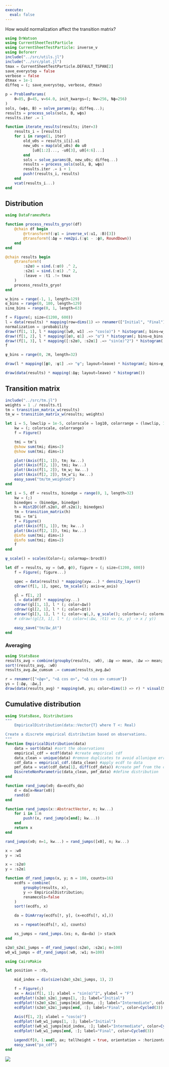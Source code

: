 ```yaml
---
execute: 
  eval: false
---
```


How would normalization affect the transition matrix?

```julia
using DrWatson
using CurrentSheetTestParticle
using CurrentSheetTestParticle: inverse_v
using Beforerr
include("../src/utils.jl")
include("../src/plot.jl")
tmax = CurrentSheetTestParticle.DEFAULT_TSPAN[2]
save_everystep = false
verbose = false
dtmax = 1e-1
diffeq = (; save_everystep, verbose, dtmax)
```

```julia
p = ProblemParams(
    θ=85, β=45, v=64.0, init_kwargs=(; Nw=256, Nϕ=256)
)
sols, (wϕs, B) = solve_params(p; diffeq...);
results = process_sols(sols, B, wϕs)
results.iter .= 1
```

```julia

function iterate_results(results; iter=3)
    results_i = [results]
    for i in range(1, iter)
        old_u0s = results_i[i].u1
        new_u0s = map(old_u0s) do u0
            [u0[1:2]..., -u0[3], u0[4:6]...]
        end
        sols = solve_params(B, new_u0s; diffeq...)
        results = process_sols(sols, B, wϕs)
        results.iter .= i + 1
        push!(results_i, results)
    end
    vcat(results_i...)
end
```

## Distribution

```julia
using DataFramesMeta

function process_results_gryo!(df)
    @chain df begin
        @rtransform!(:ψ1 = inverse_v(:u1, :B)[3])
        @transform!(:Δψ = rem2pi.(:ψ1 - :ϕ0, RoundDown))
    end
end

@chain results begin
    @transform!(
        :s2α0 = sind.(:α0) .^ 2,
        :s2α1 = sind.(:α1) .^ 2,
        :leave = :t1 .!= tmax
    )
    process_results_gryo!
end
```

```julia
w_bins = range(-1, 1, length=129)
α_bins = range(0, 180, length=129)
sinα_bins = range(0, 1, length=63)

f = Figure(; size=(1200, 600))
l = data(results) * mapping(row=dims(1) => renamer(["Initial", "Final"]), col=:iter => nonnumeric)
normalization = :probability
draw!(f[1, 1], l * mapping([w0, w1] .=> "cos(α)") * histogram(; bins=w_bins, normalization))
draw!(f[1, 2], l * mapping([α0, α1] .=> "α") * histogram(; bins=α_bins, normalization))
draw!(f[1, 3], l * mapping([:s2α0, :s2α1] .=> "sin(α)^2") * histogram(; bins=sinα_bins, normalization))
f
```

```julia
ψ_bins = range(0, 2π, length=32)

draw(l * mapping([ϕ0, :ψ1] .=> "ψ"; layout=leave) * histogram(; bins=ψ_bins))

draw(data(results) * mapping(:Δψ; layout=leave) * histogram())
```

## Transition matrix

```julia
include("../src/tm.jl")
weights = 1 ./ results.t1
tm = transition_matrix_w(results)
tm_w = transition_matrix_w(results; weights)
```

```julia
let i = 5, lowclip = 1e-5, colorscale = log10, colorrange = (lowclip, 10)
    kw = (; colorscale, colorrange)
    f = Figure()

    tmi = tm^i
    @show sum(tmi; dims=2)
    @show sum(tmi; dims=1)

    plot!(Axis(f[1, 1]), tm; kw...)
    plot!(Axis(f[2, 1]), tmi; kw...)
    plot!(Axis(f[1, 2]), tm_w; kw...)
    plot!(Axis(f[2, 2]), tm_w^i; kw...)
    easy_save("tm/tm_weighted")
end
```

```julia
let i = 5, df = results, binedge = range(0, 1, length=32)
    kw = (;)
    binedges = (binedge, binedge)
    h = Hist2D((df.s2α0, df.s2α1); binedges)
    tm = transition_matrix(h)
    tmi = tm^i
    f = Figure()
    plot!(Axis(f[1, 1]), tm; kw...)
    plot!(Axis(f[2, 1]), tmi; kw...)
    @info sum(tmi; dims=1)
    @info sum(tmi; dims=2)
    f
end
```

```julia
ψ_scale() = scales(Color=(; colormap=:brocO))

let df = results, xy = (w0, ϕ0), figure = (; size=(1200, 600))
    f = Figure(; figure...)

    spec = data(results) * mapping(xyw...) * density_layer()
    cdraw!(f[1, 1], spec, tm_scale(); axis=w_axis)

    gl = f[1, 2]
    l = data(df) * mapping(xy...)
    cdraw!(gl[1, 1], l * (; color=Δw))
    cdraw!(gl[2, 1], l * (; color=Δt))
    cdraw!(gl[3, 1], l * (; color=:ψ1,), ψ_scale(); colorbar=(; colormap=(:brocO)))
    # cdraw!(gl[3, 1], l * (; color=(:Δw, :t1) => (x, y) -> x / y))

    easy_save("tm/Δw_Δt")
end
```

### Averaging

```julia
using StatsBase
results_avg = combine(groupby(results, :w0), :Δψ => mean, :Δw => mean; renamecols=false)
sort!(results_avg, :w0)
results_avg.Δw_cumsum .= cumsum(results_avg.Δw)

r = renamer(["<Δψ>", "<Δ cos α>", "<Δ cos α> cumsum"])
ys = [:Δψ, :Δw,]
draw(data(results_avg) * mapping(w0, ys; color=dims(1) => r) * visual(Scatter))
```

## Cumulative distribution

```julia
using StatsBase, Distributions
"""
    EmpiricalDistribution(data::Vector{T} where T <: Real)

Create a discrete empirical distribution based on observations.
"""
function EmpiricalDistribution(data)
    data = sort(data) #sort the observations
    empirical_cdf = ecdf(data) #create empirical cdf
    data_clean = unique(data) #remove duplicates to avoid allunique error
    cdf_data = empirical_cdf.(data_clean) #apply ecdf to data
    pmf_data = vcat(cdf_data[1], diff(cdf_data)) #create pmf from the cdf
    DiscreteNonParametric(data_clean, pmf_data) #define distribution
end

function rand_jump(x0; da=ecdfs_da)
    d = da[x=Near(x0)]
    rand(d)
end

function rand_jumps(x::AbstractVector, n; kw...)
    for i in 1:n
        push!(x, rand_jump(x[end]; kw...))
    end
    return x
end

rand_jumps(x0; n=1, kw...) = rand_jumps([x0], n; kw...)
```

```julia
x = :w0
y = :w1

x = :s2α0
y = :s2α1

function df_rand_jumps(x, y; n = 100, counts=16)
    ecdfs = combine(
        groupby(results, x),
        y => EmpiricalDistribution;
        renamecols=false
    )
    sort!(ecdfs, x)

    da = DimArray(ecdfs[!, y], (x=ecdfs[!, x],))

    xs = repeat(ecdfs[!, x], counts)

    xs_jumps = rand_jumps.(xs; n, da=da) |> stack
end

s2α0_s2α1_jumps = df_rand_jumps(:s2α0, :s2α1; n=100)
w0_w1_jumps = df_rand_jumps(:w0, :w1; n=100)

using CairoMakie

let position = :rb,

    mid_index = div(size(s2α0_s2α1_jumps, 1), 2)

    f = Figure(;)
    ax = Axis(f[1, 1]; xlabel = "sin(α)^2", ylabel = "F")
    ecdfplot!(s2α0_s2α1_jumps[1, :]; label="Initial")
    ecdfplot!(s2α0_s2α1_jumps[mid_index, :]; label="Intermediate", color=Cycled(2))
    ecdfplot!(s2α0_s2α1_jumps[end, :]; label="Final", color=Cycled(3))
    
    Axis(f[1, 2]; xlabel = "cos(α)")
    ecdfplot!(w0_w1_jumps[1, :]; label="Initial")
    ecdfplot!(w0_w1_jumps[mid_index, :]; label="Intermediate", color=Cycled(2))
    ecdfplot!(w0_w1_jumps[end, :]; label="Final", color=Cycled(3))

    Legend(f[0, 1:end], ax; tellheight = true, orientation = :horizontal)
    easy_save("pa_cdf")
end
```

![](../figures/pa_cdf.png)